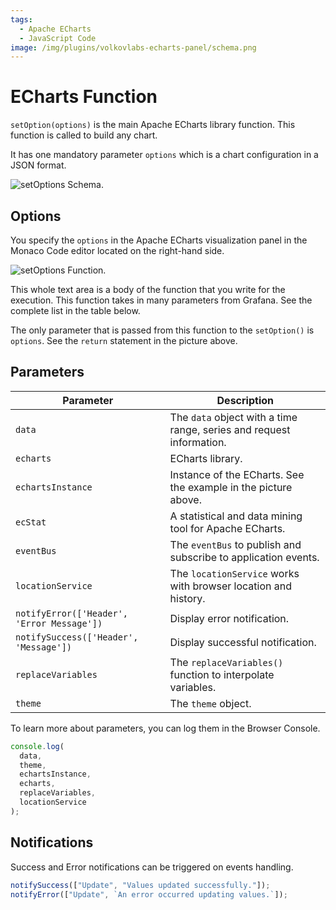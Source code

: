 ```yaml
---
tags:
  - Apache ECharts
  - JavaScript Code
image: /img/plugins/volkovlabs-echarts-panel/schema.png
---
```



# ECharts Function

`setOption(options)` is the main Apache ECharts library function. This function is called to build any chart.

It has one mandatory parameter `options` which is a chart configuration in a JSON format.

<Image
  title="setOptions Schema."
  src="/img/plugins/volkovlabs-echarts-panel/schema.png"
/>

## Options

You specify the `options` in the Apache ECharts visualization panel in the Monaco Code editor located on the right-hand side.

<Image
  title="setOptions Function."
  src="/img/plugins/volkovlabs-echarts-panel/function.png"
/>

This whole text area is a body of the function that you write for the execution. This function takes in many parameters from Grafana. See the complete list in the table below.

The only parameter that is passed from this function to the `setOption()` is `options`. See the `return` statement in the picture above.

## Parameters

| Parameter                                  | Description                                                          |
| ------------------------------------------ | -------------------------------------------------------------------- |
| `data`                                     | The `data` object with a time range, series and request information. |
| `echarts`                                  | ECharts library.                                                     |
| `echartsInstance`                          | Instance of the ECharts. See the example in the picture above.       |
| `ecStat`                                   | A statistical and data mining tool for Apache ECharts.               |
| `eventBus`                                 | The `eventBus` to publish and subscribe to application events.       |
| `locationService`                          | The `locationService` works with browser location and history.       |
| `notifyError(['Header', 'Error Message'])` | Display error notification.                                          |
| `notifySuccess(['Header', 'Message'])`     | Display successful notification.                                     |
| `replaceVariables`                         | The `replaceVariables()` function to interpolate variables.          |
| `theme`                                    | The `theme` object.                                                  |

To learn more about parameters, you can log them in the Browser Console.

```javascript
console.log(
  data,
  theme,
  echartsInstance,
  echarts,
  replaceVariables,
  locationService
);
```

## Notifications

Success and Error notifications can be triggered on events handling.

```javascript
notifySuccess(["Update", "Values updated successfully."]);
notifyError(["Update", `An error occurred updating values.`]);
```
